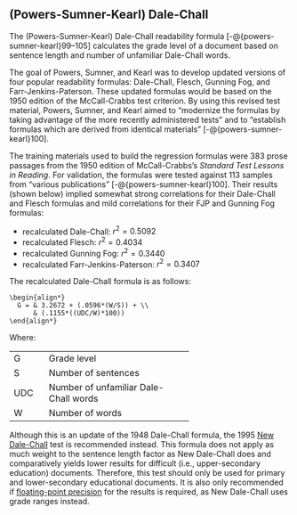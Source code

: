 ## (Powers-Sumner-Kearl) Dale-Chall\index{Powers-Sumner-Kearl!recalculated tests!Dale-Chall|(} {#sec-psk-dale-chall}

The (Powers-Sumner-Kearl) Dale-Chall readability formula [-@{powers-sumner-kearl}99–105] calculates the grade level of a document based on sentence length and number of unfamiliar Dale-Chall words.

The goal of Powers, Sumner, and Kearl was to develop updated versions of four popular readability formulas: Dale-Chall\index{Dale-Chall!Powers-Sumner-Kearl recalculation}, Flesch, Gunning Fog, and Farr-Jenkins-Paterson. These updated formulas would be based on the 1950 edition of the McCall-Crabbs test criterion. By using this revised test material, Powers, Sumner, and Kearl aimed to "modernize the formulas by taking advantage of the more recently administered tests" and to "establish formulas which are derived from identical materials" [-@{powers-sumner-kearl}100].

The training materials used to build the regression formulas were 383 prose passages from the 1950 edition of McCall-Crabbs's *Standard Test Lessons in Reading*. For validation, the formulas were tested against 113 samples from "various publications" [-@{powers-sumner-kearl}100]. Their results (shown below) implied somewhat strong correlations for their Dale-Chall and Flesch formulas and mild correlations for their FJP and Gunning Fog formulas:

- recalculated Dale-Chall: $r^2 = 0.5092$
- recalculated Flesch: $r^2 = 0.4034$
- recalculated Gunning Fog: $r^2 = 0.3440$
- recalculated Farr-Jenkins-Paterson: $r^2 = 0.3407$

The recalculated Dale-Chall formula is as follows:

```definition
\begin{align*}
  G = & 3.2672 + (.0596*(W/S)) + \\
      & (.1155*((UDC/W)*100))
\end{align*}
```

Where:

+:----+:--------------------------------------+
| G   | Grade level                           |
+-----+---------------------------------------+
| S   | Number of sentences                   |
+-----+---------------------------------------+
| UDC | Number of unfamiliar Dale-Chall words |
+-----+---------------------------------------+
| W   | Number of words                       |
+-----+---------------------------------------+

Although this is an update of the 1948 Dale-Chall formula, the 1995 [New Dale-Chall](#sec-dale-chall-test)\index{New Dale-Chall!recommendation over Dale-Chall} test is recommended instead. This formula does not apply as much weight to the sentence length factor as New Dale-Chall does and comparatively yields lower results for difficult (i.e., upper-secondary education) documents.
Therefore, this test should only be used for primary and lower-secondary educational documents.
It is also only recommended if [floating-point precision](#sec-grade-level-results) for the results is required, as New Dale-Chall uses grade ranges instead.

\index{Powers-Sumner-Kearl!recalculated tests!Dale-Chall|)}

\newpage
